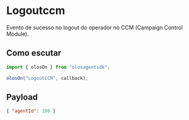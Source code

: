 # Logoutccm

Evento de sucesso no logout do operador no CCM (Campaign Control Module).

## Como escutar

```js copy
import { olosOn } from "olosagentsdk";

olosOn("LogoutCCM", callback);
```

## Payload

```json copy
{ "agentId": 108 }
```
